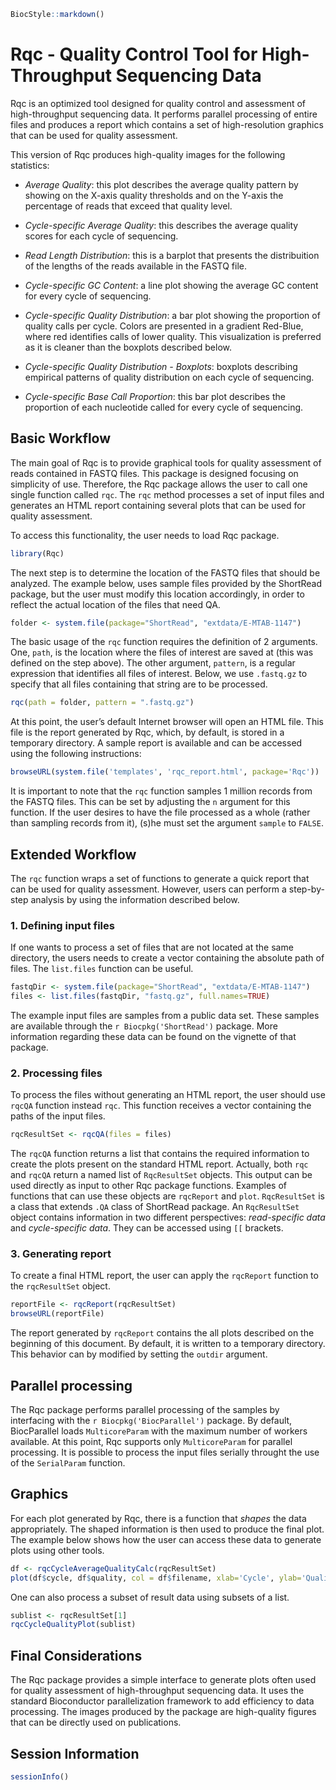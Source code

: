 <!--
%\VignetteEngine{knitr::knitr}
%\VignetteIndexEntry{Using Rqc}
-->
<!-- rmarkdown v1 -->
```r
BiocStyle::markdown()
```

# Rqc - Quality Control Tool for High-Throughput Sequencing Data

Rqc is an optimized tool designed for quality control and assessment
of high-throughput sequencing data. It performs parallel processing of
entire files and produces a report which contains a set of
high-resolution graphics that can be used for quality assessment.

This version of Rqc produces high-quality images for the following statistics:

- *Average Quality*: this plot describes the average quality pattern
   by showing on the X-axis quality thresholds and on the Y-axis the
   percentage of reads that exceed that quality level.

- *Cycle-specific Average Quality*: this describes the average quality
   scores for each cycle of sequencing.

- *Read Length Distribution*: this is a barplot that presents the
   distribuition of the lengths of the reads available in the FASTQ
   file.

- *Cycle-specific GC Content*: a line plot showing the average GC
   content for every cycle of sequencing.

- *Cycle-specific Quality Distribution*: a bar plot showing the
   proportion of quality calls per cycle. Colors are presented in a
   gradient Red-Blue, where red identifies calls of lower
   quality. This visualization is preferred as it is cleaner than the
   boxplots described below.

- *Cycle-specific Quality Distribution - Boxplots*: boxplots
   describing empirical patterns of quality distribution on each cycle
   of sequencing.

- *Cycle-specific Base Call Proportion*: this bar plot describes the
   proportion of each nucleotide called for every cycle of sequencing.

## Basic Workflow

The main goal of Rqc is to provide graphical tools for quality
assessment of reads contained in FASTQ files.  This package is
designed focusing on simplicity of use. Therefore, the Rqc package
allows the user to call one single function called `rqc`. The `rqc`
method processes a set of input files and generates an HTML report
containing several plots that can be used for quality assessment.

To access this functionality, the user needs to load Rqc package.
```r
library(Rqc)
```

The next step is to determine the location of the FASTQ files that
should be analyzed. The example below, uses sample files provided by
the ShortRead package, but the user must modify this location
accordingly, in order to reflect the actual location of the files that
need QA.

```r
folder <- system.file(package="ShortRead", "extdata/E-MTAB-1147")
```

The basic usage of the `rqc` function requires the definition of 2
arguments. One, `path`, is the location where the files of interest
are saved at (this was defined on the step above). The other argument,
`pattern`, is a regular expression that identifies all files of
interest. Below, we use `.fastq.gz` to specify that all files
containing that string are to be processed.

```r
rqc(path = folder, pattern = ".fastq.gz")
```

At this point, the user's default Internet browser will open an HTML
file.  This file is the report generated by Rqc, which, by default, is
stored in a temporary directory. A sample report is available and can
be accessed using the following instructions:

```r
browseURL(system.file('templates', 'rqc_report.html', package='Rqc'))
```

It is important to note that the `rqc` function samples 1 million
records from the FASTQ files. This can be set by adjusting the `n`
argument for this function. If the user desires to have the file
processed as a whole (rather than sampling records from it), (s)he
must set the argument `sample` to `FALSE`.

## Extended Workflow

The `rqc` function wraps a set of functions to generate a quick report
that can be used for quality assessment. However, users can perform a
step-by-step analysis by using the information described below.

### 1. Defining input files

If one wants to process a set of files that are not located at the
same directory, the users needs to create a vector containing the
absolute path of files.  The `list.files` function can be useful.

```r
fastqDir <- system.file(package="ShortRead", "extdata/E-MTAB-1147")
files <- list.files(fastqDir, "fastq.gz", full.names=TRUE)
```

The example input files are samples from a public data set. These
samples are available through the `r Biocpkg('ShortRead')` package.
More information regarding these data can be found on the vignette of
that package.

### 2. Processing files

To process the files without generating an HTML report, the user
should use `rqcQA` function instead `rqc`. This function receives a
vector containing the paths of the input files.

```r
rqcResultSet <- rqcQA(files = files)
```

The `rqcQA` function returns a list that contains the required
information to create the plots present on the standard HTML
report. Actually, both `rqc` and `rqcQA` return a named list of
`RqcResultSet` objects. This output can be used directly as input to
other Rqc package functions. Examples of functions that can use these
objects are `rqcReport` and `plot`.  `RqcResultSet` is a class that
extends `.QA` class of ShortRead package. An `RqcResultSet` object
contains information in two different perspectives: *read-specific
data* and *cycle-specific data*. They can be accessed using `[[`
brackets.

### 3. Generating report

To create a final HTML report, the user can apply the `rqcReport`
function to the `rqcResultSet` object.

```r
reportFile <- rqcReport(rqcResultSet)
browseURL(reportFile)
```

The report generated by `rqcReport` contains the all plots described
on the beginning of this document. By default, it is written to a
temporary directory. This behavior can by modified by setting the
`outdir` argument.

## Parallel processing

The Rqc package performs parallel processing of the samples by
interfacing with the `r Biocpkg('BiocParallel')` package. By default,
BiocParallel loads `MulticoreParam` with the maximum number of workers
available. At this point, Rqc supports only `MulticoreParam` for
parallel processing. It is possible to process the input files
serially throught the use of the `SerialParam` function.

## Graphics

For each plot generated by Rqc, there is a function that *shapes* the
data appropriately. The shaped information is then used to produce the
final plot. The example below shows how the user can access these data
to generate plots using other tools.

```r
df <- rqcCycleAverageQualityCalc(rqcResultSet)
plot(df$cycle, df$quality, col = df$filename, xlab='Cycle', ylab='Quality Score')
```

One can also process a subset of result data using subsets of a list.

```r
sublist <- rqcResultSet[1]
rqcCycleQualityPlot(sublist)
```

## Final Considerations

The Rqc package provides a simple interface to generate plots often
used for quality assessment of high-throughput sequencing data. It
uses the standard Bioconductor parallelization framework to add
efficiency to data processing. The images produced by the package are
high-quality figures that can be directly used on publications.

## Session Information
```r
sessionInfo()
```
